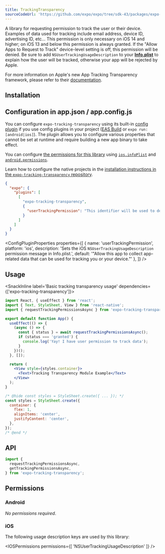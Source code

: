 ```yaml
---
title: TrackingTransparency
sourceCodeUrl: 'https://github.com/expo/expo/tree/sdk-43/packages/expo-tracking-transparency'
---
```



A library for requesting permission to track the user or their device. Examples of data used for tracking include email address, device ID, advertising ID, etc... This permission is only necessary on iOS 14 and higher; on iOS 13 and below this permission is always granted. If the "Allow Apps to Request to Track" device-level setting is off, this permission will be denied. Be sure to add `NSUserTrackingUsageDescription` to your [**Info.plist**](/versions/latest/config/app/#infoplist) to explain how the user will be tracked, otherwise your app will be rejected by Apple.

For more information on Apple's new App Tracking Transparency framework, please refer to their [documentation](https://developer.apple.com/app-store/user-privacy-and-data-use/).

<PlatformsSection ios simulator />

## Installation

<InstallSection packageName="expo-tracking-transparency" />

## Configuration in app.json / app.config.js

You can configure `expo-tracking-transparency` using its built-in [config plugin](../../../guides/config-plugins.mdx) if you use config plugins in your project ([EAS Build](../../../build/introduction.mdx) or `expo run:[android|ios]`). The plugin allows you to configure various properties that cannot be set at runtime and require building a new app binary to take effect.

<ConfigClassic>

You can configure [the permissions for this library](#permissions) using [`ios.infoPlist`](../config/app.md#infoplist) and [`android.permissions`](../config/app.md#permissions).

</ConfigClassic>

<ConfigReactNative>

Learn how to configure the native projects in the [installation instructions in the `expo-tracking-transparency` repository](https://github.com/expo/expo/tree/main/packages/expo-tracking-transparency#installation-in-bare-react-native-projects).

</ConfigReactNative>

<ConfigPluginExample>

```json
{
  "expo": {
    "plugins": [
      [
        "expo-tracking-transparency",
        {
          "userTrackingPermission": "This identifier will be used to deliver personalized ads to you."
        }
      ]
    ]
  }
}
```

</ConfigPluginExample>

<ConfigPluginProperties properties={[
{ name: 'userTrackingPermission', platform: 'ios', description: 'Sets the iOS `NSUserTrackingUsageDescription` permission message in Info.plist.', default: '"Allow this app to collect app-related data that can be used for tracking you or your device."' },
]} />

## Usage

<SnackInline label='Basic tracking transparency usage' dependencies={['expo-tracking-transparency']}>

```jsx
import React, { useEffect } from 'react';
import { Text, StyleSheet, View } from 'react-native';
import { requestTrackingPermissionsAsync } from 'expo-tracking-transparency';

export default function App() {
  useEffect(() => {
    (async () => {
      const { status } = await requestTrackingPermissionsAsync();
      if (status === 'granted') {
        console.log('Yay! I have user permission to track data');
      }
    })();
  }, []);

  return (
    <View style={styles.container}>
      <Text>Tracking Transparency Module Example</Text>
    </View>
  );
}

/* @hide const styles = StyleSheet.create({ ... }); */
const styles = StyleSheet.create({
  container: {
    flex: 1,
    alignItems: 'center',
    justifyContent: 'center',
  },
});
/* @end */
```

</SnackInline>

## API

```js
import {
  requestTrackingPermissionsAsync,
  getTrackingPermissionsAsync,
} from 'expo-tracking-transparency';
```

<APISection packageName="expo-tracking-transparency" />

## Permissions

### Android

_No permissions required_.

### iOS

The following usage description keys are used by this library:

<IOSPermissions permissions={[ 'NSUserTrackingUsageDescription' ]} />
